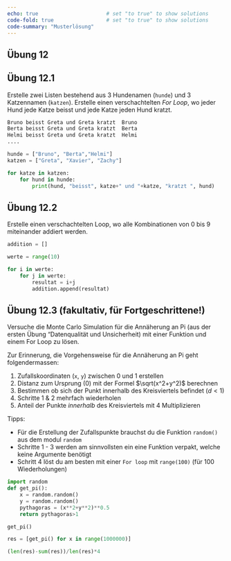 ```yaml
---
echo: true                      # set "to true" to show solutions
code-fold: true                 # set "to true" to show solutions
code-summary: "Musterlösung"     
---
```


## Übung 12

## Übung  12.1

Erstelle zwei Listen bestehend aus 3 Hundenamen (`hunde`) und 3 Katzennamen (`katzen`). Erstelle einen verschachtelten *For Loop*, wo jeder Hund jede Katze beisst und jede Katze jeden Hund kratzt.

```python
Bruno beisst Greta und Greta kratzt  Bruno
Berta beisst Greta und Greta kratzt  Berta
Helmi beisst Greta und Greta kratzt  Helmi
....
```

```python
hunde = ["Bruno", "Berta","Helmi"]
katzen = ["Greta", "Xavier", "Zachy"]

for katze in katzen:
    for hund in hunde:
        print(hund, "beisst", katze+" und "+katze, "kratzt ", hund)
```


<!-- % Nested Loop: Multiplikation -->
## Übung  12.2 

Erstelle einen verschachtelten Loop, wo alle Kombinationen von 0 bis 9 miteinander addiert werden.

```python
addition = []

werte = range(10)

for i in werte:
    for j in werte:
        resultat = i+j
        addition.append(resultat)
```




## Übung  12.3 (fakultativ, für Fortgeschrittene!)

Versuche die Monte Carlo Simulation für die Annäherung an Pi (aus der ersten Übung "Datenqualität und Unsicherheit) mit einer Funktion und einem For Loop zu lösen.

Zur Erinnerung, die Vorgehensweise für die Annäherung an Pi geht folgendermassen:

1. Zufallskoordinaten (`x`, `y`) zwischen 0 und 1 erstellen
2. Distanz zum Ursprung (0) mit der Formel $\sqrt(x^2+y^2)$ berechnen
3. Bestimmen ob sich der Punkt innerhalb des Kreisviertels befindet ($d < 1$)
4. Schritte 1 & 2 mehrfach wiederholen
5. Anteil der Punkte *innerhalb* des Kreisviertels mit 4 Multiplizieren

Tipps:

- Für die Erstellung der Zufallspunkte brauchst du die Funktion `random()` aus dem modul `random`
- Schritte 1 - 3 werden am sinnvollsten ein eine Funktion verpakt, welche keine Argumente benötigt
- Schritt 4 löst du am besten mit einer `For loop` mit `range(100)` (für 100 Wiederholungen)


```python
import random
def get_pi(): 
    x = random.random()
    y = random.random()
    pythagoras = (x**2+y**2)**0.5
    return pythagoras>1

get_pi()

res = [get_pi() for x in range(1000000)]

(len(res)-sum(res))/len(res)*4
```

